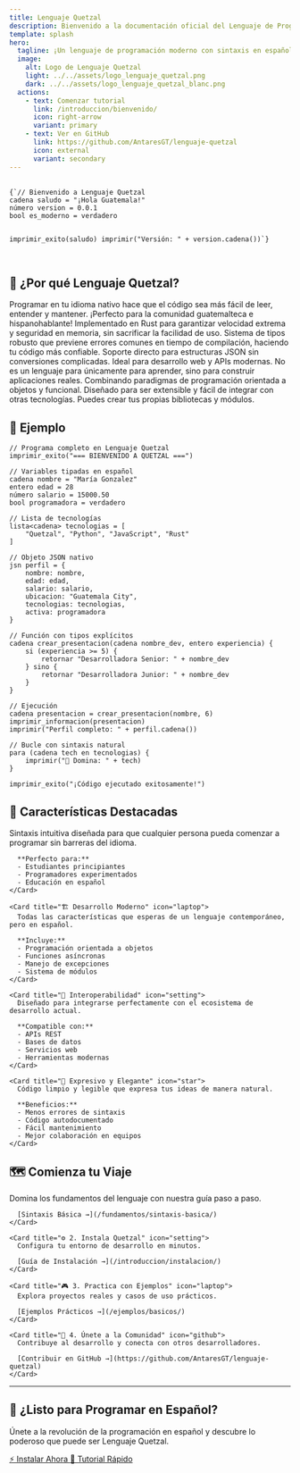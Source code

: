 ```yaml
---
title: Lenguaje Quetzal
description: Bienvenido a la documentación oficial del Lenguaje de Programación Quetzal v0.0.1
template: splash
hero:
  tagline: ¡Un lenguaje de programación moderno con sintaxis en español!
  image:
    alt: Logo de Lenguaje Quetzal
    light: ../../assets/logo_lenguaje_quetzal.png
    dark: ../../assets/logo_lenguaje_quetzal_blanc.png
  actions:
    - text: Comenzar tutorial
      link: /introduccion/bienvenido/
      icon: right-arrow
      variant: primary
    - text: Ver en GitHub
      link: https://github.com/AntaresGT/lenguaje-quetzal
      icon: external
      variant: secondary
---
```



<div class="hero-section">
  <div class="floating-code">
    <pre class="code-snippet">
      <code class="language-qz">
{`// Bienvenido a Lenguaje Quetzal
cadena saludo = "¡Hola Guatemala!"
número version = 0.0.1
bool es_moderno = verdadero

imprimir_exito(saludo)
imprimir("Versión: " + version.cadena())`}
      </code>
    </pre>
  </div>
</div>

## 🌟 ¿Por qué Lenguaje Quetzal?

<div class="features-grid">
  <CardGrid>
    <Card title="Sintaxis en Español" icon="document">
      Programar en tu idioma nativo hace que el código sea más fácil de leer, entender y mantener. ¡Perfecto para la comunidad guatemalteca e hispanohablante!
    </Card>
    <Card title="Alto Rendimiento" icon="rocket">
      Implementado en Rust para garantizar velocidad extrema y seguridad en memoria, sin sacrificar la facilidad de uso.
    </Card>
    <Card title="Tipado Fuerte" icon="setting">
      Sistema de tipos robusto que previene errores comunes en tiempo de compilación, haciendo tu código más confiable.
    </Card>
    <Card title="JSON Nativo" icon="open-book">
      Soporte directo para estructuras JSON sin conversiones complicadas. Ideal para desarrollo web y APIs modernas.
    </Card>
    <Card title="Objetivo y Funcional" icon="star">
      No es un lenguaje para únicamente para aprender, sino para construir aplicaciones reales. Combinando paradigmas de programación orientada a objetos y funcional.
    </Card>
    <Card title="Extendible" icon="github">
      Diseñado para ser extensible y fácil de integrar con otras tecnologías. Puedes crear tus propias bibliotecas y módulos.
    </Card>
  </CardGrid>
</div>

## 🚀 Ejemplo

<div class="live-example">
  <div class="code-container">
    
```qz
// Programa completo en Lenguaje Quetzal
imprimir_exito("=== BIENVENIDO A QUETZAL ===")

// Variables tipadas en español
cadena nombre = "María Gonzalez"
entero edad = 28
número salario = 15000.50
bool programadora = verdadero

// Lista de tecnologías
lista<cadena> tecnologias = [
    "Quetzal", "Python", "JavaScript", "Rust"
]

// Objeto JSON nativo
jsn perfil = {
    nombre: nombre,
    edad: edad,
    salario: salario,
    ubicacion: "Guatemala City",
    tecnologias: tecnologias,
    activa: programadora
}

// Función con tipos explícitos
cadena crear_presentacion(cadena nombre_dev, entero experiencia) {
    si (experiencia >= 5) {
        retornar "Desarrolladora Senior: " + nombre_dev
    } sino {
        retornar "Desarrolladora Junior: " + nombre_dev
    }
}

// Ejecución
cadena presentacion = crear_presentacion(nombre, 6)
imprimir_informacion(presentacion)
imprimir("Perfil completo: " + perfil.cadena())

// Bucle con sintaxis natural
para (cadena tech en tecnologias) {
    imprimir("🔧 Domina: " + tech)
}

imprimir_exito("¡Código ejecutado exitosamente!")
```
    
  </div>
</div>

## 🎯 Características Destacadas

<div class="highlights-section">
  <CardGrid>
    <Card title="🌱 Fácil de Aprender" icon="approve-check">
      Sintaxis intuitiva diseñada para que cualquier persona pueda comenzar a programar sin barreras del idioma.
      
      **Perfecto para:**
      - Estudiantes principiantes
      - Programadores experimentados
      - Educación en español
    </Card>
    
    <Card title="🏗️ Desarrollo Moderno" icon="laptop">
      Todas las características que esperas de un lenguaje contemporáneo, pero en español.
      
      **Incluye:**
      - Programación orientada a objetos
      - Funciones asíncronas
      - Manejo de excepciones
      - Sistema de módulos
    </Card>
    
    <Card title="🔗 Interoperabilidad" icon="setting">
      Diseñado para integrarse perfectamente con el ecosistema de desarrollo actual.
      
      **Compatible con:**
      - APIs REST
      - Bases de datos
      - Servicios web
      - Herramientas modernas
    </Card>
    
    <Card title="🎨 Expresivo y Elegante" icon="star">
      Código limpio y legible que expresa tus ideas de manera natural.
      
      **Beneficios:**
      - Menos errores de sintaxis
      - Código autodocumentado
      - Fácil mantenimiento
      - Mejor colaboración en equipos
    </Card>
  </CardGrid>
</div>

## 🗺️ Comienza tu Viaje

<div class="journey-section">
  <CardGrid>
    <Card title="📚 1. Aprende lo Básico" icon="document">
      Domina los fundamentos del lenguaje con nuestra guía paso a paso.
      
      [Sintaxis Básica →](/fundamentos/sintaxis-basica/)
    </Card>
    
    <Card title="⚙️ 2. Instala Quetzal" icon="setting">
      Configura tu entorno de desarrollo en minutos.
      
      [Guía de Instalación →](/introduccion/instalacion/)
    </Card>
    
    <Card title="🎮 3. Practica con Ejemplos" icon="laptop">
      Explora proyectos reales y casos de uso prácticos.
      
      [Ejemplos Prácticos →](/ejemplos/basicos/)
    </Card>
    
    <Card title="🤝 4. Únete a la Comunidad" icon="github">
      Contribuye al desarrollo y conecta con otros desarrolladores.
      
      [Contribuir en GitHub →](https://github.com/AntaresGT/lenguaje-quetzal)
    </Card>
  </CardGrid>
</div>

---

<div class="cta-section">
  <h2>🚀 ¿Listo para Programar en Español?</h2>
  <p>Únete a la revolución de la programación en español y descubre lo poderoso que puede ser Lenguaje Quetzal.</p>
  
  <div class="cta-buttons">
    <a href="/introduccion/instalacion/" class="cta-primary">
      ⚡ Instalar Ahora
    </a>
    <a href="/introduccion/primer-programa/" class="cta-secondary">
      📖 Tutorial Rápido
    </a>
  </div>
</div>
